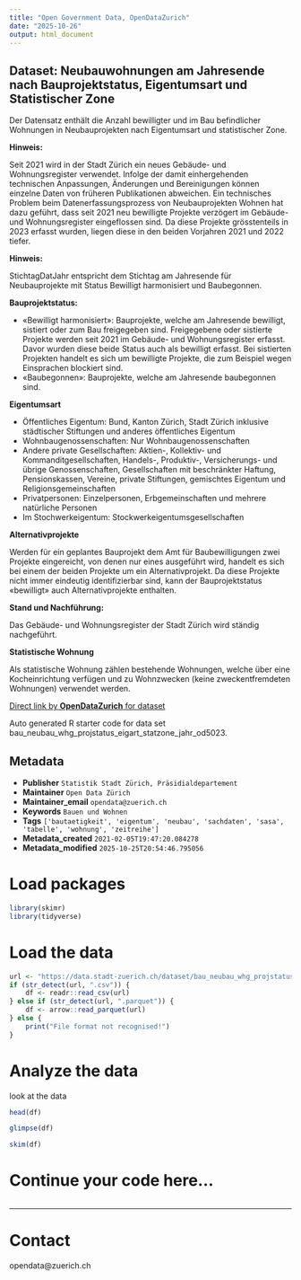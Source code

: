 ```yaml
---
title: "Open Government Data, OpenDataZurich"
date: "2025-10-26"
output: html_document
---
```


## Dataset: Neubauwohnungen am Jahresende nach Bauprojektstatus, Eigentumsart und Statistischer Zone


Der Datensatz enthält die Anzahl bewilligter und im Bau befindlicher Wohnungen in Neubauprojekten nach Eigentumsart und statistischer Zone.


**Hinweis:**


Seit 2021 wird in der Stadt Zürich ein neues Gebäude- und Wohnungsregister verwendet. Infolge der damit einhergehenden technischen Anpassungen, Änderungen und Bereinigungen können einzelne Daten von früheren Publikationen abweichen. Ein technisches Problem beim Datenerfassungsprozess von Neubauprojekten Wohnen hat dazu geführt, dass seit 2021 neu bewilligte Projekte verzögert im Gebäude- und Wohnungsregister eingeflossen sind. Da diese Projekte grösstenteils in 2023 erfasst wurden, liegen diese in den beiden Vorjahren 2021 und 2022 tiefer.

[]()

**Hinweis:**


StichtagDatJahr entspricht dem Stichtag am Jahresende für Neubauprojekte mit Status Bewilligt harmonisiert und Baubegonnen.


[]()

**Bauprojektstatus:**


- «Bewilligt harmonisiert»: Bauprojekte, welche am Jahresende bewilligt, sistiert oder zum Bau freigegeben sind. Freigegebene oder sistierte Projekte werden seit 2021 im Gebäude- und Wohnungsregister erfasst. Davor wurden diese beide Status auch als bewilligt erfasst. Bei sistierten Projekten handelt es sich um bewilligte Projekte, die zum Beispiel wegen Einsprachen blockiert sind. 
- «Baubegonnen»:  Bauprojekte, welche am Jahresende baubegonnen sind.


[]()

**Eigentumsart**


- Öffentliches Eigentum: Bund, Kanton Zürich, Stadt Zürich inklusive städtischer Stiftungen und anderes öffentliches Eigentum
- Wohnbaugenossenschaften: Nur Wohnbaugenossenschaften
- Andere private Gesellschaften: Aktien-, Kollektiv- und Kommanditgesellschaften, Handels-, Produktiv-, Versicherungs- und übrige Genossenschaften, Gesellschaften mit beschränkter Haftung, Pensionskassen, Vereine, private Stiftungen, gemischtes Eigentum und Religionsgemeinschaften
- Privatpersonen: Einzelpersonen, Erbgemeinschaften und mehrere natürliche Personen
- Im Stochwerkeigentum: Stockwerkeigentumsgesellschaften


[]()

**Alternativprojekte**

Werden für ein geplantes Bauprojekt dem Amt für Baubewilligungen zwei Projekte eingereicht, von denen nur eines ausgeführt wird, handelt es sich bei einem der beiden Projekte um ein Alternativprojekt. Da diese Projekte nicht immer eindeutig identifizierbar sind, kann der Bauprojektstatus «bewilligt» auch Alternativprojekte enthalten.

[]()

**Stand und Nachführung:**

Das Gebäude- und Wohnungsregister der Stadt Zürich wird ständig nachgeführt.

[]()

**Statistische Wohnung**


Als statistische Wohnung zählen bestehende Wohnungen, welche über eine Kocheinrichtung verfügen und zu Wohnzwecken (keine zweckentfremdeten Wohnungen) verwendet werden.


[]()



[Direct link by **OpenDataZurich** for dataset](https://data.stadt-zuerich.ch/dataset/bau_neubau_whg_projstatus_eigart_statzone_jahr_od5023)

Auto generated R starter code for data set bau_neubau_whg_projstatus_eigart_statzone_jahr_od5023.

## Metadata

- **Publisher** `Statistik Stadt Zürich, Präsidialdepartement`
- **Maintainer** `Open Data Zürich`
- **Maintainer_email** `opendata@zuerich.ch`
- **Keywords** `Bauen und Wohnen`
- **Tags** `['bautaetigkeit', 'eigentum', 'neubau', 'sachdaten', 'sasa', 'tabelle', 'wohnung', 'zeitreihe']`
- **Metadata_created** `2021-02-05T19:47:20.084278`
- **Metadata_modified** `2025-10-25T20:54:46.795056`


# Load packages

```r
library(skimr)
library(tidyverse)
```

# Load the data

```r
url <- "https://data.stadt-zuerich.ch/dataset/bau_neubau_whg_projstatus_eigart_statzone_jahr_od5023/download/BAU502OD5023.csv"
if (str_detect(url, ".csv")) {
    df <- readr::read_csv(url)
} else if (str_detect(url, ".parquet")) {
    df <- arrow::read_parquet(url)
} else {
    print("File format not recognised!")
}
```

# Analyze the data

look at the data
```r
head(df)
```

```r
glimpse(df)
```

```r
skim(df)
```

# Continue your code here...

```r

```

------------------------------------------------------------------------

# Contact

opendata@zuerich.ch
